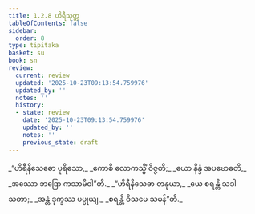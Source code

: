 ```yaml
---
title: 1.2.8 ဟိရီသုတ္တ
tableOfContents: false
sidebar:
  order: 8
type: tipitaka
basket: su
book: sn
review:
  current: review
  updated: '2025-10-23T09:13:54.759976'
  updated_by: ''
  notes: ''
  history:
  - state: review
    date: '2025-10-23T09:13:54.759976'
    updated_by: ''
    notes: ''
    previous_state: draft
---
```



<ReviewStatus review={frontmatter.review} showDetails={true} />

<HypothesisAnnotation frontmatter={frontmatter} />

<DynamicBreadcrumb />

<Division number="18" book="sn" e="ch" v="18" p="282">

<Paragraph number="58" type="verses" book="sn">
_“ဟိရီနိသေဓော ပုရိသော,_  
_ကောစိ လောကသ္မိံ ဝိဇ္ဇတိ;_  
_ယော နိန္ဒံ အပဗောဓတိ,_  
_အဿော ဘဒြော ကသာမိဝါ”တိ._  

</Paragraph>

<Paragraph number="59" type="verses" book="sn">
_“ဟိရီနိသေဓာ တနုယာ,_  
_ယေ စရန္တိ သဒါ သတာ;_  
_အန္တံ ဒုက္ခဿ ပပ္ပုယျ,_  
_စရန္တိ ဝိသမေ သမန်”တိ._
</Paragraph>
</Division>